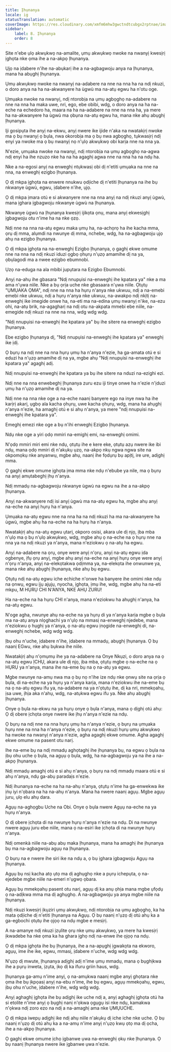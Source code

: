 ```yaml
---
title: Ịhụnanya
locale: ig
statusTranslation: automatic
coverImage: https://res.cloudinary.com/xmfm6mhw3gwctndtcubgx2rptnae/image/upload/v1740337243/small_cover_educacion_fundamental_a051170f1c.webp
sidebar:
    label: 8. Ịhụnanya
    order: 8
---
```

Site n'ebe ụlọ akwụkwọ na-amalite, ụmụ akwụkwọ nwoke na nwanyị kwesịrị ịghọta nke ọma ihe a na-akpọ Ịhụnanya.

Ụjọ na ịdabere n'ihe na-abụkarị ihe a na-agbagwoju anya na Ịhụnanya, mana ha abụghị Ịhụnanya.

Ụmụ akwụkwọ nwoke na nwanyị na-adabere na nne na nna ha na ndị nkuzi, o doro anya na ha na-akwanyere ha ùgwù ma na-atụ egwu ha n'otu oge.

Ụmụaka nwoke na nwanyị, ndị ntorobịa na ụmụ agbọghọ na-adabere na nne na nna ha maka uwe, nri, ego, ebe obibi, wdg, o doro anya na ha na-eche na echedoro ha, maara na ha na-adabere na nne na nna ha, ya mere ha na-akwanyere ha ùgwù ma ọbụna na-atụ egwu ha, mana nke ahụ abụghị Ịhụnanya.

Iji gosipụta ihe anyị na-ekwu, anyị nwere ike ijide n'aka na nwatakịrị nwoke ma ọ bụ nwanyị ọ bụla, nwa okorobịa ma ọ bụ nwa agbọghọ, tụkwasịrị ndị enyi ya nwoke ma ọ bụ nwanyị nọ n'ụlọ akwụkwọ obi karịa nne na nna ya.

N'ezie, ụmụaka nwoke na nwanyị, ndị ntorobịa na ụmụ agbọghọ na-agwa ndị enyi ha ihe nzuzo nke ha na ha agaghị agwa nne na nna ha na ndụ ha.

Nke a na-egosi anyị na enweghị ntụkwasị obi dị n'etiti ụmụaka na nne na nna, na enweghị ezigbo Ịhụnanya.

Ọ dị mkpa ịghọta na enwere nnukwu ọdịiche dị n'etiti Ịhụnanya na ihe bụ nkwanye ùgwù, egwu, ịdabere n'ihe, ụjọ.

Ọ dị mkpa ịmara otú e si akwanyere nne na nna anyị na ndị nkuzi anyị ùgwù, mana ịghara ịgbagwoju nkwanye ùgwù na Ịhụnanya.

Nkwanye ùgwù na Ịhụnanya kwesịrị ijikọta ọnụ, mana anyị ekwesịghị ịgbagwoju otu n'ime ha na nke ọzọ.

Ndị nne na nna na-atụ egwu maka ụmụ ha, na-achọrọ ha ihe kacha mma, ọrụ dị mma, alụmdi na nwunye dị mma, nchebe, wdg, ha na-agbagwoju ụjọ ahụ na ezigbo Ịhụnanya.

Ọ dị mkpa ịghọta na na-enweghị Ezigbo Ịhụnanya, ọ gaghị ekwe omume nne na nna na ndị nkuzi iduzi ọgbọ ọhụrụ n'ụzọ amamihe dị na ya, ọbụlagodi ma a nwee ezigbo ebumnobi.

Ụzọ na-eduga na ala mbibi jupụtara na Ezigbo Ebumnobi.

Anyị na-ahụ ihe gbasara "Ndị nnupụisi na-enweghị ihe kpatara ya" nke a ma ama n'ụwa niile. Nke a bụ ọrịa uche nke gbasaara n'ụwa niile. Ọtụtụ "ỤMỤAKA ỌMA", ndị nne na nna ha hụrụ n'anya nke ukwuu, ndị a na-emebi emebi nke ukwuu, ndị a hụrụ n'anya nke ukwuu, na-awakpo ndị nkịtị na-enweghị ike imegide onwe ha, na-eti ma na-edina ụmụ nwanyị n'ike, na-ezu ohi, na-atụ brik, na-agagharị na ndị otu na-akpata mmebi ebe niile, na-emegide ndị nkuzi na nne na nna, wdg wdg wdg.

"Ndị nnupụisi na-enweghị ihe kpatara ya" bụ ihe sitere na enweghị ezigbo Ịhụnanya.

Ebe ezigbo Ịhụnanya dị, "Ndị nnupụisi na-enweghị ihe kpatara ya" enweghị ike ịdị.

Ọ bụrụ na ndị nne na nna hụrụ ụmụ ha n'anya n'ezie, ha ga-amata otú e si eduzi ha n'ụzọ amamihe dị na ya, mgbe ahụ "Ndị nnupụisi na-enweghị ihe kpatara ya" agaghị adị.

Ndị nnupụisi na-enweghị ihe kpatara ya bụ ihe sitere na nduzi na-ezighi ezi.

Ndị nne na nna enwebeghị Ịhụnanya zuru ezu iji tinye onwe ha n'ezie n'ịduzi ụmụ ha n'ụzọ amamihe dị na ya.

Ndị nne na nna nke oge a na-eche naanị banyere ego na inye nwa ha ihe karịrị akarị, ụgbọ ala kacha ọhụrụ, uwe kacha ọhụrụ, wdg, mana ha ahụghị n'anya n'ezie, ha amaghị otú e si ahụ n'anya, ya mere "ndị nnupụisi na-enweghị ihe kpatara ya".

Emeghị emezi nke oge a bụ n'ihi enweghị Ezigbo Ịhụnanya.

Ndụ nke oge a yiri ọdọ mmiri na-emighị emi, na-enweghị omimi.

N'ọdọ mmiri miri emi nke ndụ, ọtụtụ ihe e kere eke, ọtụtụ azụ nwere ike ibi ndụ, mana ọdọ mmiri dị n'akụkụ ụzọ, na-akpọ nkụ ngwa ngwa site na okpomọkụ nke anyanwụ, mgbe ahụ, naanị ihe fọdụrụ bụ apịtị, ire ure, adịghị mma.

Ọ gaghị ekwe omume ịghọta ịma mma nke ndụ n'ebube ya nile, ma ọ bụrụ na anyị amụtabeghị ịhụ n'anya.

Ndị mmadụ na-agbagwoju nkwanye ùgwù na egwu na ihe a na-akpọ Ịhụnanya.

Anyị na-akwanyere ndị isi anyị ùgwù ma na-atụ egwu ha, mgbe ahụ anyị na-eche na anyị hụrụ ha n'anya.

Ụmụaka na-atụ egwu nne na nna ha na ndị nkuzi ha ma na-akwanyere ha ùgwù, mgbe ahụ ha na-eche na ha hụrụ ha n'anya.

Nwatakịrị ahụ na-atụ egwu ụtarị, okporo osisi, akara ule dị njọ, ịba mba n'ụlọ ma ọ bụ n'ụlọ akwụkwọ, wdg, mgbe ahụ ọ na-eche na ọ hụrụ nne na nna ya na ndị nkuzi ya n'anya, mana n'eziokwu ọ na-atụ ha egwu.

Anyị na-adabere na ọrụ, onye were anyị n'ọrụ, anyị na-atụ egwu ịda ogbenye, ịfụ ọrụ anyị, mgbe ahụ anyị na-eche na anyị hụrụ onye were anyị n'ọrụ n'anya, anyị na-elekọtakwa ọdịmma ya, na-elekọta ihe onwunwe ya, mana nke ahụ abụghị Ịhụnanya, nke ahụ bụ egwu.

Ọtụtụ ndị na-atụ egwu iche echiche n'onwe ha banyere ihe omimi nke ndụ na ọnwụ, egwu ịjụ ajụjụ, nyocha, ịghọta, ịmụ ihe, wdg, mgbe ahụ ha na-eti mkpu, M HỤRỤ CHI N'ANYA, NKE AHỤ ZURU!

Ha na-eche na ha hụrụ CHI n'anya, mana n'eziokwu ha ahụghị n'anya, ha na-atụ egwu.

N'oge agha, nwunye ahụ na-eche na ya hụrụ di ya n'anya karịa mgbe ọ bụla ma na-atụ anya nlọghachi ya n'ụlọ na mmasị na-enweghị njedebe, mana n'eziokwu ọ hụghị ya n'anya, ọ na-atụ egwu ịnọgide na-enweghị di, na-enweghị nchebe, wdg wdg wdg.

Ịbụ ohu n'uche, ịdabere n'ihe, ịdabere na mmadụ, abụghị Ịhụnanya. Ọ bụ naanị EGwu, nke ahụ bụkwa ihe niile.

Nwatakịrị ahụ n'ọmụmụ ihe ya na-adabere na Onye Nkụzi, o doro anya na ọ na-atụ egwu ỊCHỤ, akara ule dị njọ, ịba mba, ọtụtụ mgbe ọ na-eche na ọ HỤRỤ ya n'anya, mana ihe na-eme bụ na ọ na-atụ ya egwu.

Mgbe nwunye na-amụ nwa ma ọ bụ nọ n'ihe ize ndụ nke ọnwụ site na ọrịa ọ bụla, di na-eche na ya hụrụ ya n'anya karịa, mana n'eziokwu ihe na-eme bụ na ọ na-atụ egwu ifu ya, na-adabere na ya n'ọtụtụ ihe, dị ka nri, mmekọahụ, ịsa uwe, ịhịa aka n'ahụ, wdg, na-atụkwa egwu ifu ya. Nke ahụ abụghị Ịhụnanya.

Onye ọ bụla na-ekwu na ya hụrụ onye ọ bụla n'anya, mana ọ dịghị otú ahụ: Ọ dị obere ịchọta onye nwere ike ịhụ n'anya n'ezie na ndụ.

Ọ bụrụ na ndị nne na nna hụrụ ụmụ ha n'anya n'ezie, ọ bụrụ na ụmụaka hụrụ nne na nna ha n'anya n'ezie, ọ bụrụ na ndị nkuzi hụrụ ụmụ akwụkwọ ha nwoke na nwanyị n'anya n'ezie, agha agaghị ekwe omume. Agha agaghị ekwe omume na pasent otu narị.

Ihe na-eme bụ na ndị mmadụ aghọtaghị ihe ịhụnanya bụ, na egwu ọ bụla na ịbụ ohu uche ọ bụla, na agụụ ọ bụla, wdg, ha na-agbagwoju ya na ihe a na-akpọ Ịhụnanya.

Ndị mmadụ amaghị otú e si ahụ n'anya, ọ bụrụ na ndị mmadụ maara otú e si ahụ n'anya, ndụ ga-abụ paradaịs n'ezie.

Ndị ihunanya na-eche na ha na-ahụ n'anya, ọtụtụ n'ime ha ga-enwekwa ike ịṅụ iyi n'ọbara na ha na-ahụ n'anya. Mana ha nwere naanị agụụ. Mgbe agụụ juru, ụlọ elu ahụ dara.

Agụụ na-aghọgbu Uche na Obi. Onye ọ bụla nwere Agụụ na-eche na ya hụrụ n'anya.

Ọ dị obere ịchọta di na nwunye hụrụ n'anya n'ezie na ndụ. Di na nwunye nwere agụụ juru ebe niile, mana ọ na-esiri ike ịchọta di na nwunye hụrụ n'anya.

Ndị omenkà niile na-abụ abụ maka Ịhụnanya, mana ha amaghị ihe ịhụnanya bụ ma na-agbagwoju agụụ na Ịhụnanya.

Ọ bụrụ na e nwere ihe siri ike na ndụ a, ọ bụ ịghara ịgbagwoju Agụụ na Ịhụnanya.

Agụụ bụ nsị kacha atọ ụtọ ma dị aghụghọ nke a pụrụ ichepụta, ọ na-ejedebe mgbe niile na-emeri n'ụgwọ ọbara.

Agụụ bụ mmekọahụ pasent otu narị, agụụ dị ka anụ ọhịa mana mgbe ụfọdụ ọ na-adịkwa mma ma dị aghụghọ. A na-agbagwoju ya anya mgbe niile na Ịhụnanya.

Ndị nkuzi kwesịrị ịkụziri ụmụ akwụkwọ, ndị ntorobịa na ụmụ agbọghọ, ka ha mata ọdịiche dị n'etiti Ịhụnanya na Agụụ. Ọ bụ naanị n'ụzọ dị otú ahụ ka a ga-egbochi ọtụtụ ihe ọjọọ na ndụ mgbe e mesịrị.

A na-amanye ndị nkuzi ịzụlite ọrụ nke ụmụ akwụkwọ, ya mere ha kwesịrị ịkwadebe ha nke ọma ka ha ghara ịghọ ndị na-enwe ihe ọjọọ na ndụ.

Ọ dị mkpa ịghọta ihe bụ Ịhụnanya, ihe a na-apụghị ịgwakọta na ekworo, agụụ, ime ihe ike, egwu, mmasị, ịdabere n'uche, wdg wdg wdg.

N'ụzọ dị mwute, Ịhụnanya adịghị adị n'ime ụmụ mmadụ, mana ọ bụghịkwa ihe a pụrụ inweta, ịzụta, ịkọ dị ka ifuru griin haus, wdg.

Ịhụnanya ga-amụ n'ime anyị, ọ na-amụkwa naanị mgbe anyị ghọtara nke ọma ihe bụ ịkpọasị anyị na-ebu n'ime, ihe bụ egwu, agụụ mmekọahụ, egwu, ịbụ ohu n'uche, ịdabere n'ihe, wdg wdg wdg.

Anyị aghaghị ịghọta ihe bụ adịghị ike uche ndị a, anyị aghaghị ịghọta otú ha si etolite n'ime anyị ọ bụghị nanị n'ọkwa ọgụgụ isi nke ndụ, kamakwa n'ọkwa ndị zoro ezo na ndị a na-amaghị ama nke ỤMỤUCHE.

Ọ dị mkpa iwepụ adịghị ike ndị ahụ niile n'akụkụ dị iche iche nke uche. Ọ bụ naanị n'ụzọ dị otú ahụ ka a na-amụ n'ime anyị n'ụzọ kwụ ọtọ ma dị ọcha, ihe a na-akpọ Ịhụnanya.

Ọ gaghị ekwe omume ịchọ ịgbanwe ụwa na-enweghị ọkụ nke Ịhụnanya. Ọ bụ naanị Ịhụnanya nwere ike ịgbanwe ụwa n'ezie.

